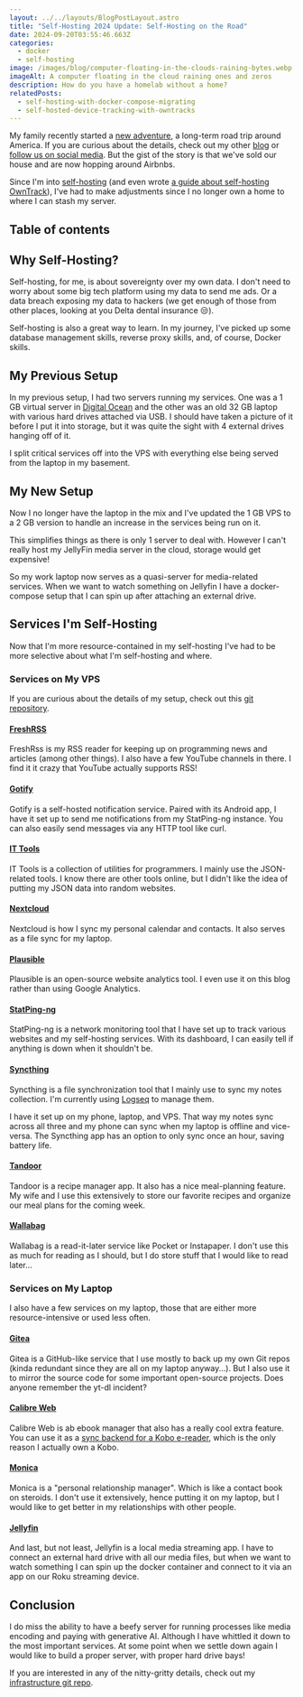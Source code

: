 ```yaml
---
layout: ../../layouts/BlogPostLayout.astro
title: "Self-Hosting 2024 Update: Self-Hosting on the Road"
date: 2024-09-20T03:55:46.663Z
categories:
  - docker
  - self-hosting
image: /images/blog/computer-floating-in-the-clouds-raining-bytes.webp
imageAlt: A computer floating in the cloud raining ones and zeros
description: How do you have a homelab without a home?
relatedPosts:
  - self-hosting-with-docker-compose-migrating
  - self-hosted-device-tracking-with-owntracks
---
```


My family recently started a [new adventure](https://ourlifeisavacation.com/),
a long-term road trip around America. If you are curious about the details, check
out my other [blog](https://ourlifeisavacation.com/blog/) or
[follow us on social media](https://ourlifeisavacation.com/follow/). But the
gist of the story is that we've sold our house and are now hopping around Airbnbs.

Since I'm into [self-hosting](/blog/self-hosting-with-docker-compose-migrating/)
(and even wrote [a guide about self-hosting OwnTrack](/blog/self-hosted-device-tracking-with-owntracks/)),
I've had to make adjustments since I no longer own a home to where I can stash my server.

## Table of contents

## Why Self-Hosting?

Self-hosting, for me, is about sovereignty over my own data. I don't need to worry
about some big tech platform using my data to send me ads. Or a data breach exposing
my data to hackers (we get enough of those from other places, looking at you
Delta dental insurance 😒).

Self-hosting is also a great way to learn. In my journey, I've picked up some
database management skills, reverse proxy skills, and, of course, Docker skills.

<DigitalOceanAffiliate isSelfHosting />

## My Previous Setup

In my previous setup, I had two servers running my services. One was a 1 GB virtual
server in [Digital Ocean](https://digitalocean.pxf.io/XY3BQg) and the other
was an old 32 GB laptop with various hard drives attached via USB. I should have
taken a picture of it before I put it into storage, but it was quite the sight with
4 external drives hanging off of it.

I split critical services off into the VPS with everything else being served
from the laptop in my basement.

## My New Setup

Now I no longer have the laptop in the mix and I've updated the 1 GB VPS to a 2
GB version to handle an increase in the services being run on it.

This simplifies things as there is only 1 server to deal with. However I can't
really host my JellyFin media server in the cloud, storage would get expensive!

So my work laptop now serves as a quasi-server for media-related services. When
we want to watch something on Jellyfin I have a docker-compose setup that I can
spin up after attaching an external drive.

<Ad />

## Services I'm Self-Hosting

Now that I'm more resource-contained in my self-hosting I've had to be more selective
about what I'm self-hosting and where.

### Services on My VPS

If you are curious about the details of my setup, check out this
[git repository](https://gitlab.com/bhdouglass/infra/-/tree/master/docker-compose/kepler).

#### [FreshRSS](https://www.freshrss.org/)

FreshRss is my RSS reader for keeping up on programming news and articles (among other things).
I also have a few YouTube channels in there. I find it it crazy that YouTube actually supports RSS!

#### [Gotify](https://gotify.net/)

Gotify is a self-hosted notification service. Paired with its Android app, I
have it set up to send me notifications from my StatPing-ng instance. You can
also easily send messages via any HTTP tool like curl.

#### [IT Tools](https://it-tools.tech/)

IT Tools is a collection of utilities for programmers. I mainly use the JSON-related
tools. I know there are other tools online, but I didn't like the idea of
putting my JSON data into random websites.

#### [Nextcloud](https://nextcloud.com/)

Nextcloud is how I sync my personal calendar and contacts. It also serves as a
file sync for my laptop.

<Ad />

#### [Plausible](https://plausible.io/)

Plausible is an open-source website analytics tool. I even use it on this blog
rather than using Google Analytics.

#### [StatPing-ng](https://statping-ng.github.io/)

StatPing-ng is a network monitoring tool that I have set up to track various
websites and my self-hosting services. With its dashboard, I can easily tell
if anything is down when it shouldn't be.

#### [Syncthing](https://syncthing.net/)

Syncthing is a file synchronization tool that I mainly use to sync my notes
collection. I'm currently using [Logseq](https://logseq.com/) to manage them.

I have it set up on my phone, laptop, and VPS. That way my notes sync across all three
and my phone can sync when my laptop is offline and vice-versa. The Syncthing app
has an option to only sync once an hour, saving battery life.

#### [Tandoor](https://tandoor.dev/)

Tandoor is a recipe manager app. It also has a nice meal-planning feature. My wife
and I use this extensively to store our favorite recipes and organize our meal
plans for the coming week.

#### [Wallabag](https://wallabag.org/)

Wallabag is a read-it-later service like Pocket or Instapaper. I don't use this
as much for reading as I should, but I do store stuff that I would like to read later...

### Services on My Laptop

I also have a few services on my laptop, those that are either more resource-intensive
or used less often.

#### [Gitea](https://about.gitea.com/)

Gitea is a GitHub-like service that I use mostly to back up my own Git repos
(kinda redundant since they are all on my laptop anyway...). But I also
use it to mirror the source code for some important open-source projects. Does anyone
remember the yt-dl incident?

#### [Calibre Web](https://github.com/janeczku/calibre-web)

Calibre Web is ab ebook manager that also has a really cool extra feature. You can
use it as a [sync backend for a Kobo e-reader](https://web.archive.org/web/20220311174306/https://www.brandonjkessler.com/2021/04/26/setup-kobo-sync-in-calibre-web/),
which is the only reason I actually own a Kobo.

<Ad />

#### [Monica](https://www.monicahq.com/)

Monica is a "personal relationship manager". Which is like a contact book on steroids.
I don't use it extensively, hence putting it on my laptop, but I would like to get
better in my relationships with other people.

#### [Jellyfin](https://jellyfin.org/)

And last, but not least, Jellyfin is a local media streaming app. I have to connect
an external hard drive with all our media files, but when we want to watch something
I can spin up the docker container and connect to it via an app on our Roku streaming
device.

## Conclusion

I do miss the ability to have a beefy server for running processes like media
encoding and paying with generative AI. Although I have whittled it down to the
most important services. At some point when we settle down again I would like
to build a proper server, with proper hard drive bays!

If you are interested in any of the nitty-gritty details, check out my
[infrastructure git repo](https://gitlab.com/bhdouglass/infra).
